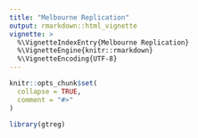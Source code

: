 ```yaml
---
title: "Melbourne Replication"
output: rmarkdown::html_vignette
vignette: >
  %\VignetteIndexEntry{Melbourne Replication}
  %\VignetteEngine{knitr::rmarkdown}
  %\VignetteEncoding{UTF-8}
---
```


```r
knitr::opts_chunk$set(
  collapse = TRUE,
  comment = "#>"
)
```

```r
library(gtreg)
```

